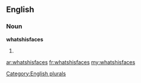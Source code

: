 ==English==

===Noun===
'''whatshisfaces'''

# {{plural of|[[whatshisface]]}}

[[Category:English plurals]]

[[ar:whatshisfaces]]
[[fr:whatshisfaces]]
[[my:whatshisfaces]]